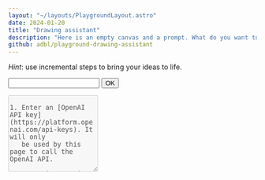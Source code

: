 ```yaml
---
layout: "~/layouts/PlaygroundLayout.astro"
date: 2024-01-20
title: "Drawing assistant"
description: "Here is an empty canvas and a prompt. What do you want to be drawn on the canvas?"
github: adbl/playground-drawing-assistant
---
```


_Hint_: use incremental steps to bring your ideas to life.

<div class="aspect-square w-full border-2 border-black dark:border-white">
  <canvas class="absolute" id="canvas"></canvas>
</div>

<form id="form">
  <div class="mb-4 mt-4 flex w-full">
    <input
      type="text"
      id="text-input"
      class="mr-4 flex-1 p-2 pl-3 pr-3 text-xl"
    />
    <input type="submit" value="OK" class="pl-3 pr-3" />
  </div>
</form>

<textarea
  disabled
  placeholder="log..."
  id="log-area"
  rows="10"
  class="bg-stone w-full rounded-md border border-stone-500 text-sm dark:bg-stone-800"
/>

1. Enter an [OpenAI API key](https://platform.openai.com/api-keys). It will only
   be used by this page to call the OpenAI API.

2. Enter instructions for the drawing assistant. Results are generally better by
   adding instructions in several steps. Example:

   - _Fill a small section towards the bottom with a dark green color_

     _Assistant working..._

   - _Add a red house with a black roof standing on the ground_

     _..._

   While the assistant is working the canvas operations are printed in the log area.

3. Have fun!

---


# Tech notes

[Assistant](https://platform.openai.com/docs/assistants/overview) creation,
[Thread](https://platform.openai.com/docs/api-reference/threads) state
management and calling the tool implementation. Versioning to enable reusing
existing assistant without storing state.

<Source path="./canvas-assistant.ts" lang="ts" />

Defining assistant [function
tools](https://platform.openai.com/docs/assistants/tools/function-calling) for a
subset of the [Web Canvas
API](https://developer.mozilla.org/en-US/docs/Web/API/CanvasRenderingContext2D).
Such as:

<Source path="./canvas-tools.ts" lang="ts" start={30} length={23} />

<Source path="./canvas-tools.ts" lang="ts" start={367} length={16} />

ChatGPT generated all the tool definitions 😁

````console
Describe the following CanvasRenderingContext2D instance methods: fillStyle, (...)
They should be described in json the following way:

```
{
  "name": "roundRect",
  "description": "The CanvasRenderingContext2D.roundRect() method of the Canvas 2D API adds a rounded rectangle to the current path.",
  "parameters": {
    "type": "object",
    "properties": {
       "x": {"type": "number", "description": "The x-axis coordinate of the rectangle's starting point, in pixels."},
        "y": {"type": "number", "description": "The y-axis coordinate of the rectangle's starting point, in pixels."},
        "width": {"type": "number", "description": "The rectangle's width. Positive values are to the right, and negative to the left."
       "height": {"type": "number", "description: "The rectangle's height. Positive values are down, and negative are up."}
    },
    "required": ["x", "y", "width", "height"]
  }
}
```
````

Mapping of tool calls to the actual canvas context methods/properties.
Parameters needed some patching, in particular because of `Math.PI` arithmetic
occurring 😬

<Source path="./canvas-tools.ts" lang="ts" start={452} length={22} />
